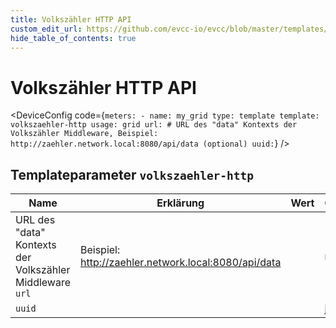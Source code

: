 ```yaml
---
title: Volkszähler HTTP API
custom_edit_url: https://github.com/evcc-io/evcc/blob/master/templates/definition/meter/volkszaehler-http.yaml
hide_table_of_contents: true
---
```



# Volkszähler HTTP API

<DeviceFeatures features="" />

<DeviceConfig code={`meters:
    - name: my_grid
      type: template
      template: volkszaehler-http
      usage: grid
      url: # URL des "data" Kontexts der Volkszähler Middleware, Beispiel: http://zaehler.network.local:8080/api/data (optional)
      uuid:`}  />

## Templateparameter `volkszaehler-http`

| Name | Erklärung | Wert | Optional |
|-----------|-----------|------|----------|
| URL des "data" Kontexts der Volkszähler Middleware<br/>`url` | Beispiel: http://zaehler.network.local:8080/api/data |  | nein |
| `uuid` |  |  | ja |

